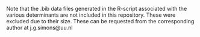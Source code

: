 Note that the .bib data files generated in the R-script associated with the various determinants are not included in this repository. These were excluded 
due to their size. These can be requested from the corresponding author at j.g.simons@uu.nl